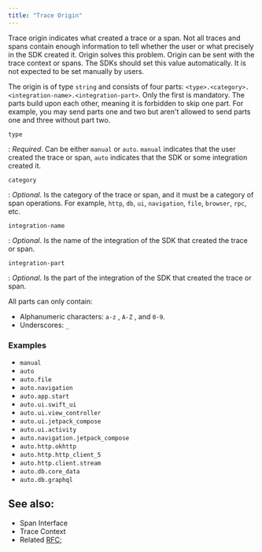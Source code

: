 ```yaml
---
title: "Trace Origin"
---
```


Trace origin indicates what created a trace or a span. Not all traces and spans contain enough information
to tell whether the user or what precisely in the SDK created it. Origin solves this problem. Origin can be sent with
the <Link to="/sdk/event-payloads/contexts/#trace-context">trace context</Link> or <Link to="/sdk/event-payloads/span/">spans</Link>.
The SDKs should set this value automatically. It is not expected to be set manually by users.


The origin is of type `string` and consists of four parts: `<type>.<category>.<integration-name>.<integration-part>`.
Only the first is mandatory. The parts build upon each other, meaning it is forbidden
to skip one part. For example, you may send parts one and two but aren't allowed to send parts one and three without part two.

`type`

: _Required_. Can be either `manual` or `auto`. `manual` indicates that the user created the trace or span, `auto` indicates
that the SDK or some integration created it.

`category` 

: _Optional_. Is the category of the trace or span, and it must be a category of <Link to="/sdk/performance/span-operations/#currently-used-categories">span operations</Link>. For example, `http`, `db`, `ui`, `navigation`, `file`, `browser`, `rpc`, etc.

`integration-name` 

: _Optional_. Is the name of the integration of the SDK that created the trace or span. 

`integration-part`

: _Optional_. Is the part of the integration of the SDK that created the trace or span.


All parts can only contain:

* Alphanumeric characters: `a-z` , `A-Z` , and `0-9`.
* Underscores: `_`


### Examples

- `manual`
- `auto`
- `auto.file`
- `auto.navigation`
- `auto.app.start`
- `auto.ui.swift_ui`
- `auto.ui.view_controller`
- `auto.ui.jetpack_compose`
- `auto.ui.activity`
- `auto.navigation.jetpack_compose`
- `auto.http.okhttp`
- `auto.http.http_client_5`
- `auto.http.client.stream`
- `auto.db.core_data`
- `auto.db.graphql`

## See also:

- <Link to="/sdk/event-payloads/span/">Span Interface</Link>
- <Link to="/sdk/event-payloads/contexts/#trace-context">Trace Context</Link>
- Related [RFC](https://github.com/getsentry/rfcs/pull/73/);